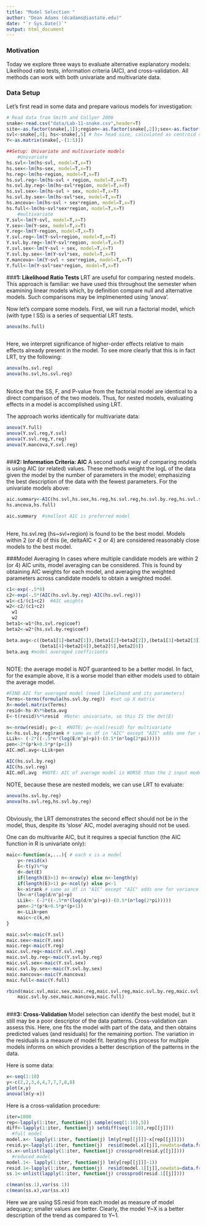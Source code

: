 ---
title: "Model Selection "
author: "Dean Adams (dcadams@iastate.edu)"
date: "`r Sys.Date()`"
output: html_document
---

### **Motivation**
Today we explore three ways to evaluate alternative explanatory models: Likelihood ratio tests, information criteria (AIC), and cross-validation. All methods can work with both univariate and multivariate data.  

### Data Setup

Let's first read in some data and prepare various models for investigation: 

```{r eval=TRUE}
# Read data from Smith and Collyer 2008
snake<-read.csv("data/Lab-11-snake.csv",header=T)
site<-as.factor(snake[,1]);region<-as.factor(snake[,2]);sex<-as.factor(snake[,3])
svl<-snake[,4]; hs<-snake[,5] # hs= head size, calculated as centroid size from lm
Y<-as.matrix(snake[,-(1:5)])

##Setup: Univariate and multivariate models
    #Univariate
hs.svl<-lm(hs~svl, model=T,x=T)
hs.sex<-lm(hs~sex, model=T,x=T)
hs.reg<-lm(hs~region, model=T,x=T)
hs.svl.reg<-lm(hs~svl + region, model=T,x=T)
hs.svl.by.reg<-lm(hs~svl*region, model=T,x=T)
hs.svl.sex<-lm(hs~svl + sex, model=T,x=T)
hs.svl.by.sex<-lm(hs~svl*sex, model=T,x=T)
hs.ancova<-lm(hs~svl + sex*region, model=T,x=T)
hs.full<-lm(hs~svl*sex*region, model=T,x=T)
    #multivariate 
Y.svl<-lm(Y~svl, model=T,x=T)
Y.sex<-lm(Y~sex, model=T,x=T)
Y.reg<-lm(Y~region, model=T,x=T)
Y.svl.reg<-lm(Y~svl+region, model=T,x=T)
Y.svl.by.reg<-lm(Y~svl*region, model=T,x=T)
Y.svl.sex<-lm(Y~svl + sex, model=T,x=T)
Y.svl.by.sex<-lm(Y~svl*sex, model=T,x=T)
Y.mancova<-lm(Y~svl + sex*region, model=T,x=T)
Y.full<-lm(Y~svl*sex*region, model=T,x=T)
```

###**1: Likelihood Ratio Tests**
LRT are useful for comparing nested models. This approach is familiar: we have used this throughout the semester when examining linear models which, by definition compare null and alternative models.  Such comparisons may be implmenented using 'anova'.  

Now let's compare some models. First, we will run a factorial model, which (with type I SS) is a series of sequential LRT tests.

```{r eval=TRUE}
anova(hs.full)
  
```

Here, we interpret significance of higher-order effects relative to main effects already present in the model. To see more clearly that this is in fact LRT, try the following: 

```{r eval=TRUE}
anova(hs.svl.reg)
anova(hs.svl,hs.svl.reg)
  
```

Notice that the SS, F, and P-value from the factorial model are identical to a direct comparison of the two models. Thus, for nested models, evaluating effects in a model is accomplished using LRT. 

The approach works identically for multivariate data: 

```{r eval=TRUE}
anova(Y.full)
anova(Y.svl.reg,Y.svl)
anova(Y.svl.reg,Y.reg)
anova(Y.mancova,Y.svl.reg)
  
```

###**2: Information Criteria: AIC**
A second useful way of comparing models is using AIC (or related) values. These methods weight the logL of the data given the model by the number of parameters in the model; emphasizing the best description of the data with the fewest parameters. For the univariate models above: 

```{r eval=TRUE}
aic.summary<-AIC(hs.svl,hs.sex,hs.reg,hs.svl.reg,hs.svl.by.reg,hs.svl.sex,hs.svl.by.sex,
hs.ancova,hs.full)

aic.summary  #smallest AIC is preferred model
  
```

Here, hs.svl.reg (hs~svl+region) is found to be the best model. Models within 2 (or 4) of this (ie, deltaAIC < 2 or 4) are considered reasonably close models to the best model.

###Model Averaging
In cases where multiple candidate models are within 2 (or 4) AIC units, model averaging can be considered. This is found by obtaining AIC weights for each model, and averaging the weighted parameters across candidate models to obtain a weighted model.  

```{r eval=TRUE}
c1<-exp(-.5*0)
c2<-exp(-.5*(AIC(hs.svl.by.reg)-AIC(hs.svl.reg)))
w1<-c1/(c1+c2)  #AIC weights
w2<-c2/(c1+c2)
  w1
  w2
beta1<-w1*(hs.svl.reg$coef)
beta2<-w2*(hs.svl.by.reg$coef)

beta.avg<-c((beta1[1]+beta2[1]),(beta1[2]+beta2[2]),(beta1[3]+beta2[3]),
            (beta1[4]+beta2[4]),beta2[5],beta2[6])
beta.avg #model averaged coefficients
  
```

NOTE: the average model is *NOT* guaranteed to be a better model. In fact, for the example above, it is a worse model than either models used to obtain the average model. 
```{r eval=TRUE}
#FIND AIC for averaged model (need likelihood and its parameters)
Terms<-terms(formula(hs.svl.by.reg))  #set up X matrix
X<-model.matrix(Terms)
resid<-hs-X%*%beta.avg
E<-t(resid)%*%resid  #Note: univariate, so this IS the det(E)

n<-nrow(resid); p<-1  #NOTE: p<-ncol(resid) for multivariate
k<-hs.svl.by.reg$rank # same as df in "AIC" except "AIC" adds one for variance
LLik<- (-2*((-.5*n*(log(E/n^p)+p))-(0.5*(n*log(2*pi)))))
pen<-2*(p*k+0.5*p*(p+1))
AIC.mdl.avg<-LLik+pen

AIC(hs.svl.by.reg)
AIC(hs.svl.reg)
AIC.mdl.avg  #NOTE: AIC of average model is WORSE than the 2 input models
```

NOTE, because these are nested models, we can use LRT to evaluate:
```{r eval=TRUE}
anova(hs.svl.by.reg)
anova(hs.svl.reg,hs.svl.by.reg) 
  
```

Obviously, the LRT demonstrates the second effect should not be in the model, thus, despite its 'slose' AIC, model averaging should not be used. 

One can do multivarite AIC, but it requires a special function (the AIC function in R is univariate only):

```{r eval=TRUE}
maic<-function(x,...){ # each x is a model
    y<-resid(x)
    E<-t(y)%*%y
    d<-det(E)
    if(length(E)>1) n<-nrow(y) else n<-length(y)
    if(length(E)>1) p<-ncol(y) else p<-1
    k<-x$rank # same as df in "AIC" except "AIC" adds one for variance
    lh<-n*(log(d/n^p)+p)
    LLik<- (-2*((-.5*n*(log(d/n^p)+p))-(0.5*(n*log(2*pi)))))
    pen<-2*(p*k+0.5*p*(p+1))
    m<-LLik+pen
    maic<-c(k,m)
}  

maic.svl<-maic(Y.svl)
maic.sex<-maic(Y.sex)
maic.reg<-maic(Y.reg)
maic.svl.reg<-maic(Y.svl.reg)
maic.svl.by.reg<-maic(Y.svl.by.reg)
maic.svl.sex<-maic(Y.svl.sex)
maic.svl.by.sex<-maic(Y.svl.by.sex)
maic.mancova<-maic(Y.mancova)
maic.full<-maic(Y.full)

rbind(maic.svl,maic.sex,maic.reg,maic.svl.reg,maic.svl.by.reg,maic.svl.sex,
	maic.svl.by.sex,maic.mancova,maic.full)
  
```

###**3: Cross-Validation**
Model selection can identify the best model, but it still may be a poor descriptor of the data patterns. Cross-validation can assess this.  Here, one fits the model with part of the data, and then obtains predicted values (and residuals) for the remaining portion. The variation in the residuals is a measure of model fit. Iterating this process for multiple models informs on which provides a better description of the patterns in the data. 

Here is some data:

```{r eval=TRUE}
x<-seq(1:10)
y<-c(2,2,3,4,4,7,7,7,8,8)
plot(x,y)
anova(lm(y~x))
```

Here is a cross-validation procedure:
```{r eval=TRUE}
iter=1000
rep<-lapply(1:iter, function(j) sample(seq(1:10),5))
diff<-lapply(1:iter, function(j) setdiff(seq(1:10),rep[[j]]))
  #full model
model.x<- lapply(1:iter, function(j) lm(y[rep[[j]]]~x[rep[[j]]])) 
resid.y<-lapply(1:iter, function(j)  resid(model.x[[j]],newdata=data.frame(c(x[diff[[j]]]))))
ss.x<-unlist(lapply(1:iter, function(j) crossprod(resid.y[[j]])))
  #reduced model
model.1<- lapply(1:iter, function(j) lm(y[rep[[j]]]~1)) 
resid.1<-lapply(1:iter, function(j)  resid(model.1[[j]],newdata=data.frame(c(x[diff[[j]]]))))
ss.1<-unlist(lapply(1:iter, function(j) crossprod(resid.1[[j]])))

c(mean(ss.1),var(ss.1))
c(mean(ss.x),var(ss.x))
```

Here we are using SS.resid from each model as measure of model adequacy; smaller values are better. Clearly, the model Y~X is a better description of the trend as compared to Y~1.